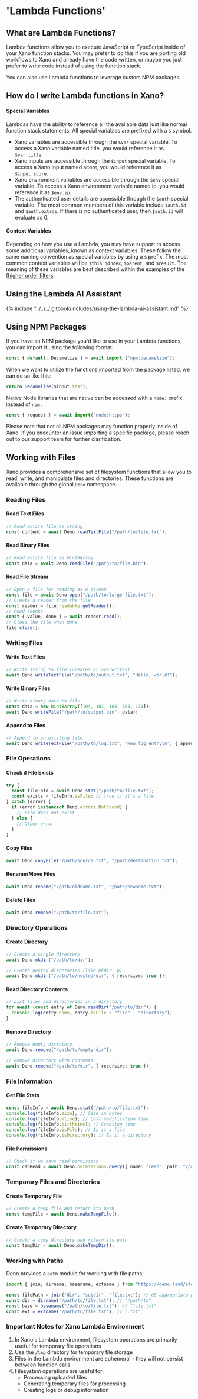 # 'Lambda Functions'

## What are Lambda Functions?

Lambda functions allow you to execute JavaScript or TypeScript inside of your Xano function stacks. You may prefer to do this if you are porting old workflows to Xano and already have the code written, or maybe you just prefer to write code instead of using the function stack.

You can also use Lambda functions to leverage custom NPM packages.

## How do I write Lambda functions in Xano?

#### Special Variables <a href="#special-variables" id="special-variables"></a>

Lambdas have the ability to reference all the available data just like normal function stack statements. All special variables are prefixed with a `$` symbol.

* Xano variables are accessible through the `$var` special variable. To access a Xano variable named title, you would reference it as `$var.title`.
* Xano inputs are accessible through the `$input` special variable. To access a Xano input named score, you would reference it as `$input.score`.
* Xano environment variables are accessible through the `$env` special variable. To access a Xano environment variable named ip, you would reference it as `$env.ip`.
* The authenticated user details are accessible through the `$auth` special variable. The most common members of this variable include `$auth.id` and `$auth.extras`. If there is no authenticated user, then `$auth.id` will evaluate as 0.

#### Context Variables <a href="#context-variables" id="context-variables"></a>

Depending on how you use a Lambda, you may have support to access some additional variables, known as context variables. These follow the same naming convention as special variables by using a `$` prefix. The most common context variables will be `$this`, `$index`, `$parent`, and `$result`. The meaning of these variables are best described within the examples of the [[higher order filters](https://docs.xano.com/the-function-stack/filters/transform#lambda-filters).

## Using the Lambda AI Assistant

{% include "../../../.gitbook/includes/using-the-lambda-ai-assistant.md" %}

## Using NPM Packages <a href="#npm" id="npm"></a>

If you have an NPM package you'd like to use in your Lambda functions, you can import it using the following format:

```typescript
const { default: Decamelize } = await import ("npm:decamelize");
```

When we want to utilize the functions imported from the package listed, we can do so like this:

```typescript
return Decamelize($input.test);
```

Native Node libraries that are native can be accessed with a `node:` prefix instead of `npm:`

```javascript
const { request } = await import("node:https");
```

<Info>

Please note that not all NPM packages may function properly inside of Xano. If you encounter an issue importing a specific package, please reach out to our support team for further clarification.

</Info>

## **Working with Files**

Xano provides a comprehensive set of filesystem functions that allow you to read, write, and manipulate files and directories. These functions are available through the global `Deno` namespace.

### Reading Files

#### Read Text Files

```typescript
// Read entire file as string
const content = await Deno.readTextFile("/path/to/file.txt");
```

#### Read Binary Files

```typescript
// Read entire file as Uint8Array
const data = await Deno.readFile("/path/to/file.bin");
```

#### Read File Stream

```typescript
// Open a file for reading as a stream
const file = await Deno.open("/path/to/large-file.txt");
// Create a reader from the file
const reader = file.readable.getReader();
// Read chunks
const { value, done } = await reader.read();
// Close the file when done
file.close();
```

### Writing Files

#### Write Text Files

```typescript
// Write string to file (creates or overwrites)
await Deno.writeTextFile("/path/to/output.txt", "Hello, world!");
```

#### Write Binary Files

```typescript
// Write binary data to file
const data = new Uint8Array([104, 101, 108, 108, 111]);
await Deno.writeFile("/path/to/output.bin", data);
```

#### Append to Files

```typescript
// Append to an existing file
await Deno.writeTextFile("/path/to/log.txt", "New log entry\n", { append: true });
```

### File Operations

#### Check if File Exists

```typescript
try {
  const fileInfo = await Deno.stat("/path/to/file.txt");
  const exists = fileInfo.isFile; // true if it's a file
} catch (error) {
  if (error instanceof Deno.errors.NotFound) {
    // File does not exist
  } else {
    // Other error
  }
}
```

#### Copy Files

```typescript
await Deno.copyFile("/path/source.txt", "/path/destination.txt");
```

#### Rename/Move Files

```typescript
await Deno.rename("/path/oldname.txt", "/path/newname.txt");
```

#### Delete Files

```typescript
await Deno.remove("/path/to/file.txt");
```

### Directory Operations

#### Create Directory

```typescript
// Create a single directory
await Deno.mkdir("/path/to/dir");

// Create nested directories (like mkdir -p)
await Deno.mkdir("/path/to/nested/dir", { recursive: true });
```

#### Read Directory Contents

```typescript
// List files and directories in a directory
for await (const entry of Deno.readDir("/path/to/dir")) {
  console.log(entry.name, entry.isFile ? "file" : "directory");
}
```

#### Remove Directory

```typescript
// Remove empty directory
await Deno.remove("/path/to/empty-dir");

// Remove directory with contents
await Deno.remove("/path/to/dir", { recursive: true });
```

### File Information

#### Get File Stats

```typescript
const fileInfo = await Deno.stat("/path/to/file.txt");
console.log(fileInfo.size); // Size in bytes
console.log(fileInfo.mtime); // Last modification time
console.log(fileInfo.birthtime); // Creation time
console.log(fileInfo.isFile); // Is it a file
console.log(fileInfo.isDirectory); // Is it a directory
```

#### File Permissions

```typescript
// Check if we have read permission
const canRead = await Deno.permissions.query({ name: "read", path: "/path/to/file.txt" });
```

### Temporary Files and Directories

#### Create Temporary File

```typescript
// Create a temp file and return its path
const tempFile = await Deno.makeTempFile();
```

#### Create Temporary Directory

```typescript
// Create a temp directory and return its path
const tempDir = await Deno.makeTempDir();
```

### Working with Paths

Deno provides a `path` module for working with file paths:

```typescript
import { join, dirname, basename, extname } from "https://deno.land/std/path/mod.ts";

const filePath = join("dir", "subdir", "file.txt"); // OS-appropriate path joining
const dir = dirname("/path/to/file.txt"); // "/path/to"
const base = basename("/path/to/file.txt"); // "file.txt"
const ext = extname("/path/to/file.txt"); // ".txt"
```

### Important Notes for Xano Lambda Environment

1. In Xano's Lambda environment, filesystem operations are primarily useful for temporary file operations
2. Use the `/tmp` directory for temporary file storage
3. Files in the Lambda environment are ephemeral - they will not persist between function calls
4. Filesystem operations are useful for:
   * Processing uploaded files
   * Generating temporary files for processing
   * Creating logs or debug information